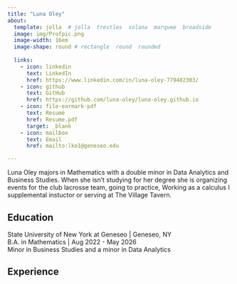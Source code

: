 ```yaml
---
title: "Luna Oley" 
about:
  template: jolla  # jolla  trestles  solana  marquee  broadside
  image: img/Profpic.png
  image-width: 16em
  image-shape: round # rectangle  round  rounded
  
  links:
    - icon: linkedin
      text: LinkedIn
      href: https://www.linkedin.com/in/luna-oley-779482303/
    - icon: github
      text: GitHub
      href: https://github.com/luna-oley/luna-oley.github.io
    - icon: file-earmark-pdf
      text: Resumé
      href: Resume.pdf
      target: _blank
    - icon: mailbox
      text: Email
      href: mailto:lko1@geneseo.edu

---
```



Luna Oley majors in Mathematics with a double minor in Data Analytics and Business Studies. When she isn't studying for her degree she is organizing events for the club lacrosse team, going to practice, Working as a calculus I supplemental instuctor or serving at The Village Tavern.

## Education

State University of New York at Geneseo | Geneseo, NY <br>
B.A. in Mathematics | Aug 2022 - May 2026 <br>
Minor in Business Studies and a minor in Data Analytics

## Experience




